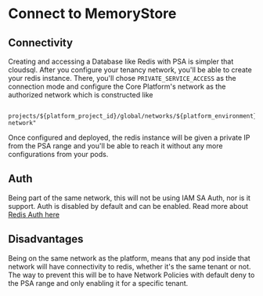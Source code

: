 # Connect to MemoryStore

## Connectivity

Creating and accessing a Database like Redis with PSA is simpler that cloudsql.
After you configure your tenancy network,
you'll be able to create your redis instance.
There, you'll chose `PRIVATE_SERVICE_ACCESS`
as the connection mode and configure the Core Platform's network as the authorized network
which is constructed like

```shell
  projects/${platform_project_id}/global/networks/${platform_environment}-network"
```

Once configured and deployed, the redis instance will be given a private IP from the PSA range and you'll be able to reach it without any more configurations from your pods.

## Auth

Being part of the same network, this will not be using IAM SA Auth, nor is it support. Auth is disabled by default and can be enabled. Read more about [Redis Auth here](https://cloud.google.com/memorystore/docs/redis/about-redis-auth)

## Disadvantages

Being on the same network as the platform, means that any pod inside that network will have connectivity to redis, whether it's the same tenant or not.
The way to prevent this will be to have Network Policies with default deny to the PSA range and only enabling it for a specific tenant.
